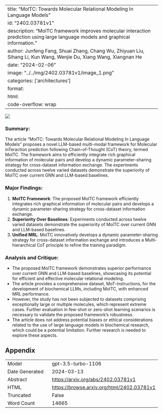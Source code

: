 
---
title: "MolTC: Towards Molecular Relational Modeling In Language Models"
id: "2402.03781v1"
description: "MolTC framework improves molecular interaction prediction using large language models and graphical information."
author: Junfeng Fang, Shuai Zhang, Chang Wu, Zhiyuan Liu, Sihang Li, Kun Wang, Wenjie Du, Xiang Wang, Xiangnan He
date: "2024-02-06"
image: "../../img/2402.03781v1/image_1.png"
categories: ['architectures']
format:
  html:
    code-overflow: wrap
---

![](../../img/2402.03781v1/image_1.png)

### Summary:
The article "MolTC: Towards Molecular Relational Modeling In Language Models" proposes a novel LLM-based multi-modal framework for Molecular inTeraction prediction following Chain-of-Thought (CoT) theory, termed MolTC. The framework aims to efficiently integrate rich graphical information of molecular pairs and develop a dynamic parameter-sharing strategy for cross-dataset information exchange. The experiments conducted across twelve varied datasets demonstrate the superiority of MolTC over current GNN and LLM-based baselines.

### Major Findings:
1. **MolTC Framework**: The proposed MolTC framework efficiently integrates rich graphical information of molecular pairs and develops a dynamic parameter-sharing strategy for cross-dataset information exchange.
2. **Superiority Over Baselines**: Experiments conducted across twelve varied datasets demonstrate the superiority of MolTC over current GNN and LLM-based baselines.
3. **Unified MRL**: MolTC innovatively develops a dynamic parameter-sharing strategy for cross-dataset information exchange and introduces a Multi-hierarchical CoT principle to refine the training paradigm.

### Analysis and Critique:
- The proposed MolTC framework demonstrates superior performance over current GNN and LLM-based baselines, showcasing its potential for efficient and effective molecular relational modeling.
- The article provides a comprehensive dataset, MoT-instructions, for the development of biochemical LLMs, including MolTC, with enhanced MRL performance.
- However, the study has not been subjected to datasets comprising exceptionally large or multiple molecules, which represent extreme cases. Further evaluation in few-shot or zero-shot learning scenarios is necessary to validate the proposed framework's robustness.
- The article does not address potential biases or ethical considerations related to the use of large language models in biochemical research, which could be a potential limitation. Further research is needed to explore these aspects.

## Appendix

|          |          |
|----------|----------|
| Model     | gpt-3.5-turbo-1106       |
| Date Generated     | 2024-03-13       |
| Abstract | [https://arxiv.org/abs/2402.03781v1](https://arxiv.org/abs/2402.03781v1)        |
| HTML     | [https://browse.arxiv.org/html/2402.03781v1](https://browse.arxiv.org/html/2402.03781v1)       |
| Truncated       | False       |
| Word Count       | 14665       |